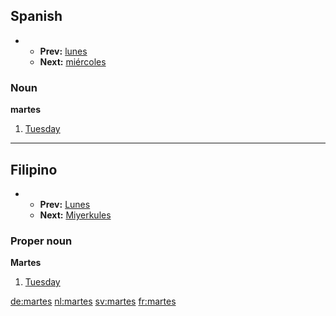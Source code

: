 ==Spanish==
**'''Prev:''' [[lunes]]
**'''Next:''' [[miércoles]]

===Noun===
'''martes'''

#[[Tuesday]]

----
<!--Is this a proper noun in Filipino?  If so, move this content to "Martes"-->
==Filipino==
**'''Prev:''' [[Lunes]]
**'''Next:''' [[Miyerkules]]

===Proper noun===
'''Martes'''

#[[Tuesday]]

[[de:martes]]
[[nl:martes]]
[[sv:martes]]
[[fr:martes]]